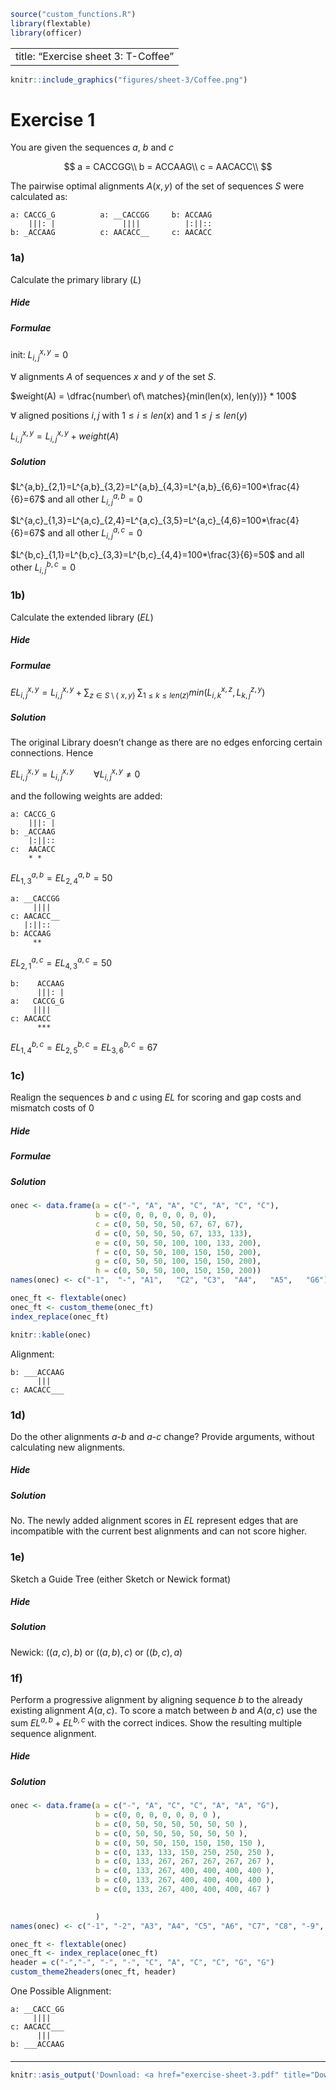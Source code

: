```r
source("custom_functions.R")
library(flextable)
library(officer)

```


---
title: "Exercise sheet 3: T-Coffee"
---

```r
knitr::include_graphics("figures/sheet-3/Coffee.png")
```

# Exercise 1

You are given the sequences $a$, $b$ and $c$

$$
a = CACCGG\\
b = ACCAAG\\
c = AACACC\\
$$

The pairwise optimal alignments $A(x, y)$ of the set of sequences $S$ were calculated as:

```
a: CACCG_G          a: __CACCGG     b: ACCAAG
    |||: |               ||||          |:||::
b: _ACCAAG          c: AACACC__     c: AACACC
```


### 1a)

::: {.question data-latex=""}

Calculate the primary library ($L$)
:::

#### {.tabset}

##### Hide


##### Formulae

::: {.answer data-latex=""}

init: $L^{x,y}_{i,j}=0$

$\forall$ alignments $A$ of sequences $x$ and $y$ of the set $S$. 

$weight(A) = \dfrac{number\ of\ matches}{min(len(x), len(y))} * 100$

$\forall$ aligned positions $i,j$ with $1 \leq i \leq len(x)$ and  $1 \leq j \leq len(y)$ 

$L^{x,y}_{i,j} = L^{x,y}_{i,j} + weight(A)$


:::


##### Solution

::: {.answer data-latex=""}

$L^{a,b}_{2,1}=L^{a,b}_{3,2}=L^{a,b}_{4,3}=L^{a,b}_{6,6}=100*\frac{4}{6}=67$ and all other $L^{a,b}_{i,j}=0$

$L^{a,c}_{1,3}=L^{a,c}_{2,4}=L^{a,c}_{3,5}=L^{a,c}_{4,6}=100*\frac{4}{6}=67$ and all other $L^{a,c}_{i,j}=0$

$L^{b,c}_{1,1}=L^{b,c}_{3,3}=L^{b,c}_{4,4}=100*\frac{3}{6}=50$ and all other $L^{b,c}_{i,j}=0$
:::
#### {-}


### 1b)

::: {.question data-latex=""}

Calculate the extended library ($EL$)
:::

#### {.tabset}

##### Hide


##### Formulae

::: {.answer data-latex=""}


$EL^{x,y}_{i,j}= L^{x,y}_{i,j}  + \sum_{z \in S \setminus \{\ x, y\}\ } \sum_{1 \leq k \leq len(z)}  min(L^{x,z}_{i,k}, L^{z,y}_{k,j})$

:::

##### Solution

::: {.answer data-latex=""}

The original Library doesn't change as there are no edges enforcing certain connections. Hence

$EL^{x,y}_{i,j}= L^{x,y}_{i,j} \qquad \forall L^{x,y}_{i,j}\neq 0$

and the following weights are added:

```
a: CACCG_G     
    |||: |    
b: _ACCAAG   
    |:||::
c:  AACACC
    * *
```

$EL^{a,b}_{1,3}=EL^{a,b}_{2,4}=50$

```
a: __CACCGG     
     ||||       
c: AACACC__     
   |:||::
b: ACCAAG
     **
```

$EL^{a,c}_{2,1}=EL^{a,c}_{4,3}=50$


```
b:    ACCAAG
      |||: |    
a:   CACCG_G     
     |||| 
c: AACACC
      ***
```

$EL^{b,c}_{1,4}=EL^{b,c}_{2,5}=EL^{b,c}_{3,6}=67$

:::
#### {-}

### 1c)


Realign the sequences $b$ and $c$ using $EL$ for scoring and gap costs and mismatch costs of 0

#### {.tabset}

##### Hide



##### Formulae

::: {.answer data-latex=""}

\begin{eqnarray*}
i &\in& [1,|x|] \\
j &\in& [1,|y|] \\
L(0,0) &=& 0 \\
L(i,0) &=& w(x_i,-)*i \quad \text{ or } = L(i-1,0)+w(x_i,-)\\
L(0,j) &=& w(-,y_j)*j \quad \text{ or } = L(0,j-1)+w(-,y_j)\\
L(i,j) &=& max \begin{cases}
	L(i-1,j)+w(x_i,-)  \\
	L(i,j-1)+w(-,y_j)  \\
	L(i-1,j-1)+w(x_i,y_j) 
	\end{cases}\\
w(x_i,y_j) &=& \begin{cases}
 EL^{x, y}_{i, j} & \text{match-score if } (x_i=y_j)\\
 0 & \text{insert/deletion-score if } (x_i = - \lor  y_j =-)\\
 0 & \text{mismatch-score else } (x_i\neq y_j) \\
	\end{cases} \\
\end{eqnarray*}

:::


##### Solution

```r


onec <- data.frame(a = c("-", "A", "A", "C", "A", "C", "C"),
                   b = c(0, 0, 0, 0, 0, 0, 0),
                   c = c(0, 50, 50, 50, 67, 67, 67),
                   d = c(0, 50, 50, 50, 67, 133, 133),
                   e = c(0, 50, 50, 100, 100, 133, 200),
                   f = c(0, 50, 50, 100, 150, 150, 200),
                   g = c(0, 50, 50, 100, 150, 150, 200),
                   h = c(0, 50, 50, 100, 150, 150, 200))
names(onec) <- c("-1",  "-", "A1",   "C2", "C3",  "A4",   "A5",   "G6")

```
```r
onec_ft <- flextable(onec)
onec_ft <- custom_theme(onec_ft)
index_replace(onec_ft)

```
```r
knitr::kable(onec)
```

Alignment:
```
b: ___ACCAAG
      |||
c: AACACC___
```

#### {-}



### 1d)

Do the other alignments $a$-$b$ and $a$-$c$ change? Provide arguments, without calculating new alignments.

#### {.tabset}

##### Hide


##### Solution

No. The newly added alignment scores in $EL$ represent edges that are incompatible with the
current best alignments and can not score higher.

#### {-}



### 1e)

Sketch a Guide Tree (either Sketch or Newick format)

#### {.tabset}

##### Hide


##### Solution

Newick: $((a,c),b)$  or $((a,b),c)$ or $((b,c),a)$

#### {-}


### 1f)

Perform a progressive alignment by aligning sequence $b$ to the already existing alignment $A(a, c)$.
To score a match between $b$ and $A(a, c)$ use the sum $EL^{a,b} + EL^{b,c}$ with the correct indices.
Show the resulting multiple sequence alignment.

#### {.tabset}

##### Hide


##### Solution

```r


onec <- data.frame(a = c("-", "A", "C", "C", "A", "A", "G"),
                   b = c(0, 0, 0, 0, 0, 0, 0 ),
                   b = c(0, 50, 50, 50, 50, 50, 50 ),
                   b = c(0, 50, 50, 50, 50, 50, 50 ),
                   b = c(0, 50, 50, 150, 150, 150, 150 ),
                   b = c(0, 133, 133, 150, 250, 250, 250 ),
                   b = c(0, 133, 267, 267, 267, 267, 267 ),
                   b = c(0, 133, 267, 400, 400, 400, 400 ),
                   b = c(0, 133, 267, 400, 400, 400, 400 ),
                   b = c(0, 133, 267, 400, 400, 400, 467 )

                   
                   )
names(onec) <- c("-1", "-2", "A3", "A4", "C5", "A6", "C7", "C8", "-9", "-10")

```
```r

onec_ft <- flextable(onec)
onec_ft <- index_replace(onec_ft)
header = c("-","-", "-", "-", "C", "A", "C", "C", "G", "G")
custom_theme2headers(onec_ft, header)
```

```{=latex}


\begin{TAB}(e)[0.3cm]{|c|c;c;c;c;c;c;c;c;c|}{|c.c|c;c;c;c;c;c;c|}
- & - & - & - & C & A & C & C & G & G \\ 
- & - & A & A & C & A & C & C & - & - \\ 
- &  0& 0 & 0 & 0 & 0 & 0 & 0 & 0 & 0 \\
A &  0&50 &50 &50 &133&133&133&133&133\\
C &  0&50 &50 &50 &133&267&267&267&267\\
C &  0&50 &50 &150&150&267&400&400&400\\
A &  0&50 &50 &150&250&267&400&400&400\\
A &  0&50 &50 &150&250&267&400&400&400\\
G &  0&50 &50 &150&250&267&400&400&467\\
\end{TAB}

```

One Possible Alignment:
```
a: __CACC_GG
     ||||
c: AACACC___
      |||
b: ___ACCAAG
```

#### {-}

#### {-}

-------------------------------------------

```r
knitr::asis_output('Download: <a href="exercise-sheet-3.pdf" title="Download PDF Version">PDF Version</a> of this page.')
```
